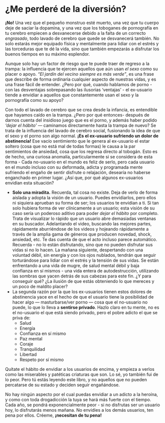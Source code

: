 # ¿Me perderé de la diversión? {#me-perdere-de-la-diversion}

**¡No!** Una vez que el pequeño monstruo esté muerto, una vez que tu cuerpo deje de saciar la dopamina, y una vez que los toboganes de pornografía en tu cerebro empiecen a desvanecerse debido a la falta de un correcto _engrasado_, todo lavado de cerebro que quede se desvanecerá también. No solo estarás mejor equipado física y mentalmente para lidiar con el estrés y las torceduras que te dé la vida, sino que también empezarás a disfrutar los buenos tiempos en su máximo esplendor. 

Aunque solo hay un factor de riesgo que te puede traer de regreso a la trampa: la influencia que te ejercen aquellos que aún usan _el sexo_ como su placer o apoyo. _"El jardín del vecino siempre es más verde"_, es una frase que describe de forma ordinaria cualquier aspecto de nuestras vidas, y es una frase fácil de entender. ¿Pero por qué, cuando hablamos de porno - con las desventajas sobrepasando las ilusorias 'ventajas' - el ex-usuario tiende a envidiar a aquellos que constantemente usan el sexo y la pornografía como su apoyo?

Con todo el lavado de cerebro que se crea desde la infancia, es entendible que hayamos caído en la trampa. ¿Pero por qué entonces- después de darnos cuenta del insidioso juego que es el porno, y además haber podido _'dejar el hábito'_ — caminamos directamente hasta la trampa de nuevo? Se trata de la influencia del lavado de cerebro social, fusionando la idea de que el sexo y el porno son algo normal. **¡Es el ex-usuario sufriendo un dolor de abstinencia!** Ese vacío sentimiento que le genera al ex-usuario el estar soltero (cosa que no está mal de todas formas) le causa a la par sentimientos de ansiedad, cosa que los regresa directo al tobogán. Esto es de hecho, una curiosa anomalía, particularmente si se considera de esta forma - Cada no-usuario en el mundo es feliz de serlo, pero cada usuario en el mundo incluso con su deformada, adicta y programada mente sufriendo el engaño de sentir disfrute o relajación, desearía no haberse enganchado en primer lugar. ¿Así que, por qué algunos ex-usuarios envidian esta situación?

* **Solo una miradita.** Recuerda, tal cosa no existe. Deja de verlo de forma aislada y adopta la visión de un usuario. Puedes envidiarlos, pero ellos ni siquiera aprueban su forma de ser; los usuarios te envidian a ti. Si tan solo hubiera forma de ver clínicamente a un usuario; esta visión de su caso sería un poderoso aditivo para poder _dejar el hábito_ por completo. Trata de visualizar lo rápido que un usuario abre demasiadas ventanas en su buscador. Adelantando el video, buscando las mejores partes, rápidamente aburriéndose de los videos y hojeando rápidamente a través de la amplia gama de géneros que producen novedad, shock, ansiedad, etc. Te das cuenta de que el acto incluso parece automático. Recuerda - no lo están disfrutando, sino que no pueden disfrutar sus vidas si no lo hacen. La mañana siguiente, despertando con una voluntad débil, sin energía y con los ojos nublados, tendrán que seguir torturándose para lidiar con el estrés y la tensión de sus vidas. Se están enfrentando a una vida de mugre, de salud mental débil y baja confianza en sí mismos - una vida entera de autodestrucción, utilizando las sombras que yacen detrás de sus cabezas para este fin. ¿Y para conseguir qué? ¿La ilusión de que estás obteniendo lo que mereces y un poco de maldito placer?
* La segunda razón por la que los ex-usuarios tienen estos dolores de abstinencia yace en el hecho de que el usuario tiene la posibilidad de hacer algo — masturbarse/ver porno — cosa que el no-usuario no puede, lo que lo lleva a **sentirse privado**. Hazlo claro en tu mente, no es el no-usuario el que está siendo privado, pero el pobre adicto el que se priva de:
    * Salud
    * Energía
    * Confianza en sí mismo
    * Paz mental
    * Coraje
    * Tranquilidad
    * Libertad
    * Respeto por sí mismo

Quítate el hábito de envidiar a los usuarios de encima, y empieza a verlos como las miserables y patéticas criaturas que son. Lo sé, yo también fui de lo peor.  Pero tú estás leyendo este libro, y no aquellos que no pueden percatarse de su estado y deciden seguir engañándose.

No hay ningún aspecto por el cual puedas envidiar a un adicto a la heroína, y como con toda drogadicción la tuya se hará más fuerte con el tiempo. Cada año, se pondrá exponencialmente peor - si no disfrutas ser un usuario hoy, lo disfrutarás menos mañana. No envidies a los demás usuarios, ten pena por ellos. Créeme, **¡necesitan de tu pena!**
